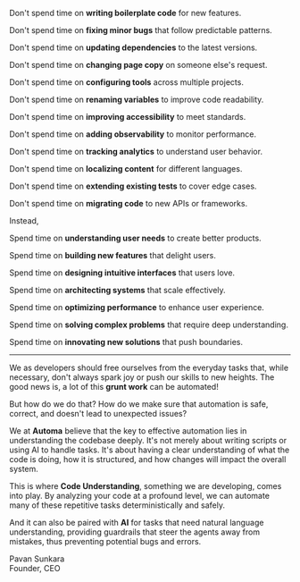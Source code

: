 Don't spend time on **writing boilerplate code** for new features.

Don't spend time on **fixing minor bugs** that follow predictable patterns.

Don't spend time on **updating dependencies** to the latest versions.

Don't spend time on **changing page copy** on someone else's request.

Don't spend time on **configuring tools** across multiple projects.

Don't spend time on **renaming variables** to improve code readability.

Don't spend time on **improving accessibility** to meet standards.

Don't spend time on **adding observability** to monitor performance.

Don't spend time on **tracking analytics** to understand user behavior.

Don't spend time on **localizing content** for different languages.

Don't spend time on **extending existing tests** to cover edge cases.

Don't spend time on **migrating code** to new APIs or frameworks.

Instead,

Spend time on **understanding user needs** to create better products.

Spend time on **building new features** that delight users.

Spend time on **designing intuitive interfaces** that users love.

Spend time on **architecting systems** that scale effectively.

Spend time on **optimizing performance** to enhance user experience.

Spend time on **solving complex problems** that require deep understanding.

Spend time on **innovating new solutions** that push boundaries.

---

We as developers should free ourselves from the everyday tasks that,
while necessary, don't always spark joy or push our skills to new heights.
The good news is, a lot of this **grunt work** can be automated!

But how do we do that? How do we make sure that automation is
safe, correct, and doesn't lead to unexpected issues?

We at **Automa** believe that the key to effective automation lies in
understanding the codebase deeply. It's not merely about writing scripts or using AI to
handle tasks. It's about having a clear understanding of what the code is doing,
how it is structured, and how changes will impact the overall system.

This is where **Code Understanding**, something we are developing, comes into play.
By analyzing your code at a profound level, we can automate many of these repetitive tasks
deterministically and safely.

And it can also be paired with **AI** for tasks that need natural language understanding,
providing guardrails that steer the agents away from mistakes, thus preventing
potential bugs and errors.

Pavan Sunkara<br/> Founder, CEO
